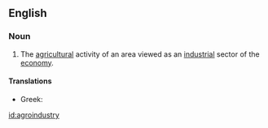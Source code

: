 ==English==

===Noun===
{{en-noun|agroindustries}}

# The [[agricultural]] activity of an area viewed as an [[industrial]] sector of the [[economy]].

====Translations====
{{trans-top|}}
* Greek: {{t|el|αγροτοβιομηχανικός|m|tr=agrotoviomichanikós}}
{{trans-mid}}
{{trans-bottom}}

[[id:agroindustry]]